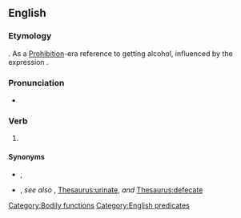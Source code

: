 ==English==
{{wikipedia}}
===Etymology===
{{unknown|en}}.<!--not first in play--> As a [[w:Prohibition|Prohibition]]-era reference to getting alcohol, influenced by the expression {{m|en|hair of the dog}}.

===Pronunciation===
* {{audio|en|En-au-see a man about a dog.ogg|Audio (AU)}}

===Verb===
{{head|en|verb}}

# {{lb|en|idiomatic|dated}} {{non-gloss definition|Used in place of a real explanation when excusing oneself for a short period of time, particularly {{lb|en|euphemism}} to [[use the toilet]] or {{lb|en|historical}} drink alcohol.}}
#: {{ux|en|I'll be right back, but I've got to go to '''see a man about a dog'''.}}

====Synonyms====
* {{sense|all senses}} {{l|en|see a man}}, {{l|en|see a man about a horse}}
* {{sense|use the toilet}} {{l|en|see a man about the plumbing}}, ''see also'' {{l|en|use the toilet}}, [[Thesaurus:urinate]], ''and'' [[Thesaurus:defecate]]

[[Category:Bodily functions]]

[[Category:English predicates]]